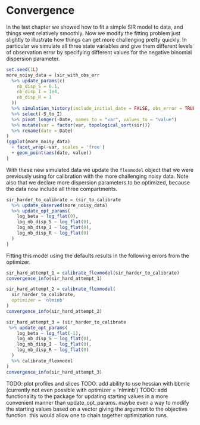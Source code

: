 # Convergence

In the last chapter we showed how to fit a simple SIR model to data, and things went relatively smoothly. Now we modify the fitting problem just slightly to illustrate how things can get more challenging pretty quickly. In particular we simulate all three state variables and give them different levels of observation error by specifying different values for the negative binomial dispersion parameter.

```r
set.seed(1L)
more_noisy_data = (sir_with_obs_err
  %>% update_params(c(
    nb_disp_S = 0.1,
    nb_disp_I = 1e4,
    nb_disp_R = 1
  ))
  %>% simulation_history(include_initial_date = FALSE, obs_error = TRUE)
  %>% select(-S_to_I)
  %>% pivot_longer(-Date, names_to = "var", values_to = "value")
  %>% mutate(var = factor(var, topological_sort(sir)))
  %>% rename(date = Date)
)
(ggplot(more_noisy_data)
  + facet_wrap(~var, scales = 'free')
  + geom_point(aes(date, value))
)
```

With these new simulated data we update the `flexmodel` object that we were previously using for calibration with the more challenging noisy data. Note also that we declare more dispersion parameters to be optimized, because the data now include all three compartments.

```r
sir_harder_to_calibrate = (sir_to_calibrate
  %>% update_observed(more_noisy_data)
  %>% update_opt_params(
    log_beta ~ log_flat(0),
    log_nb_disp_S ~ log_flat(0),
    log_nb_disp_I ~ log_flat(0),
    log_nb_disp_R ~ log_flat(0)
  )
)
```

Fitting this model using the defaults results in the following errors from the optimizer.

```r
sir_hard_attempt_1 = calibrate_flexmodel(sir_harder_to_calibrate)
convergence_info(sir_hard_attempt_1)
```

```r
sir_hard_attempt_2 = calibrate_flexmodel(
  sir_harder_to_calibrate,
  optimizer = 'nlminb'
)
convergence_info(sir_hard_attempt_2)
```

```r
sir_hard_attempt_3 = (sir_harder_to_calibrate
 %>% update_opt_params(
    log_beta ~ log_flat(-1),
    log_nb_disp_S ~ log_flat(0),
    log_nb_disp_I ~ log_flat(0),
    log_nb_disp_R ~ log_flat(0)
  )
  %>% calibrate_flexmodel
)
convergence_info(sir_hard_attempt_3)
```

TODO: plot profiles and slices
TODO: add ability to use hessian with bbmle (currently not even possible with optimizer = 'nlminb')
TODO: add functionality to the package for updating starting values in a more convenient manner than update_opt_params. maybe even a way to modify the starting values based on a vector giving the argument to the objective function. this would allow one to chain together optimization runs.
